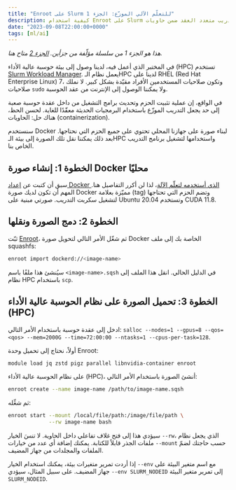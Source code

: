 ```yaml
---
title: "Enroot على Slurm للتعلّم الآلي الموزّع: الجزء 1"
description: كيفية استخدام Enroot على Slurm للتدريب متعدد العقد ضمن حاويات.
date: "2023-09-08T22:00:00+0000"
tags: [ml/ai]
---
```


_هذا هو الجزء 1 من سلسلة مؤلّفة من جزأين. [الجزء 2](./enroot-on-slurm-for-distributed-ml-part-2) متاح هنا._

في المختبر الذي أعمل فيه، لدينا وصول إلى بيئة حوسبة عالية الأداء (HPC) تستخدم [Slurm Workload Manager](https://slurm.schedmd.com/documentation.html). يعمل نظام الـHPC لدينا على RHEL (Red Hat Enterprise Linux) 7، وتكون صلاحيات المستخدمين الأفراد مقيّدة بشكل كبير. لا نملك صلاحيات `sudo` ولا يمكننا الوصول إلى الإنترنت من عقد الحوسبة.

في الواقع، إن عملية تثبيت الحزم وتحديث برامج التشغيل من داخل عقدة حوسبة صعبة إلى حد يجعل التدريب الموزّع باستخدام البرمجيات الحديثة معقّدًا للغاية. لحسن الحظ، هناك حل: الحاويات (containerization).

سنستخدم Docker لبناء صورة على جهازنا المحلي تحتوي على جميع الحزم التي نحتاجها. بعد ذلك يمكننا نقل تلك الصورة إلى بيئة الـHPC واستخدامها لتشغيل برنامج التدريب الخاص بنا.

## الخطوة 1: إنشاء صورة Docker محليًا

سبق أن كتبت عن [إعداد Docker الذي أستخدمه لتعلّم الآلة](./ultimate-ml-dockerfile)، لذا لن أكرر التفاصيل هنا. المهم أن تكون لديك صورة Docker مميّزة بعلامة (tag) وتضم الحزم التي تحتاجها لتشغيل سكربت التدريب. صورتي مبنية على Ubuntu 20.04 وتستخدم CUDA 11.8.

## الخطوة 2: دمج الصورة ونقلها

ثبّت [Enroot](https://github.com/NVIDIA/enroot)، ثم شغّل الأمر التالي لتحويل صورة Docker الخاصة بك إلى ملف squashfs:

```bash
enroot import dockerd://<image-name>
```

سيُنشئ هذا ملفًا باسم `<image-name>.sqsh` في الدليل الحالي. انقل هذا الملف إلى نظام HPC باستخدام `scp`.


## الخطوة 3: تحميل الصورة على نظام الحوسبة عالية الأداء (HPC)

ادخل إلى عقدة حوسبة باستخدام الأمر التالي: `salloc --nodes=1 --gpus=8 --qos=<qos> --mem=2000G --time=72:00:00 --ntasks=1 --cpus-per-task=128`.

أولاً، نحتاج إلى تحميل وحدة Enroot:

```bash
module load jq zstd pigz parallel libnvidia-container enroot
```

على نظام الحوسبة عالية الأداء (HPC)، أنشئ الصورة باستخدام الأمر التالي:

```bash
enroot create --name image-name /path/to/image-name.sqsh
```

ثم شغِّله:

```bash
enroot start --mount /local/file/path:/image/file/path \
             --rw image-name bash
```

سيؤدي هذا إلى فتح غلاف تفاعلي داخل الحاوية. لا تنسَ الخيار `--rw`، الذي يجعل نظام ملفات الجذر قابلاً للكتابة. يمكنك إضافة أي عدد من خيارات `--mount` حسب حاجتك لضمّ الملفات والمجلدات من جهاز المضيف.

إذا أردت تمرير متغيرات بيئة، يمكنك استخدام الخيار `--env` مع اسم متغير البيئة على جهاز المضيف. على سبيل المثال، سيؤدي `--env SLURM_NODEID` إلى تمرير متغير البيئة `SLURM_NODEID`.
